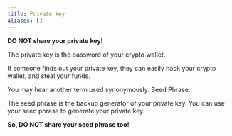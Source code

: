 ```yaml
---
title: Private key
aliases: []
---
```


**DO NOT share your private key!**

The private key is the password of your crypto wallet.

If someone finds out your private key, they can easily hack your crypto wallet, and steal your funds.

You may hear another term used synonymously: Seed Phrase.

The seed phrase is the backup generator of your private key. You can use your seed phrase to generate your private key.

**So, DO NOT share your seed phrase too!**
